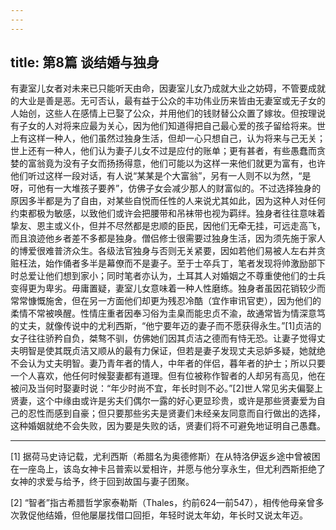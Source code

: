 ```yaml
---
---
---
```

title: 第8篇 谈结婚与独身
---




有妻室儿女者对未来已只能听天由命，因妻室儿女乃成就大业之妨碍，不管要成就的大业是善是恶。无可否认，最有益于公众的丰功伟业历来皆由无妻室或无子女的人始创，这些人在感情上已娶了公众，并用他们的钱财替公众置了嫁妆。但按理说有子女的人对将来应最为关心，因为他们知道得把自己最心爱的孩子留给将来。世上有这样一种人，他们虽然过独身生活，但却一心只想自己，认为将来与己无关；世上还有一种人，他们认为妻子儿女不过是应付的账单；更有甚者，有些愚蠢而贪婪的富翁竟为没有子女而扬扬得意，他们可能以为这样一来他们就更为富有，也许他们听过这样一段对话，有人说“某某是个大富翁”，另有一人则不以为然，“是呀，可他有一大堆孩子要养”，仿佛子女会减少那人的财富似的。不过选择独身的原因多半都是为了自由，对某些自悦而任性的人来说尤其如此，因为这种人对任何约束都极为敏感，以致他们或许会把腰带和吊袜带也视为羁绊。独身者往往意味着挚友、恩主或义仆，但并不尽然都是忠顺的臣民，因他们无牵无挂，可远走高飞，而且浪迹他乡者差不多都是独身。僧侣修士很需要过独身生活，因为须先施于家人的博爱很难普济众生。各级法官独身与否则无关紧要，因如若他们易被人左右并贪赃枉法，始作俑者多半是幕僚而不是妻子。至于士卒兵丁，笔者发现将帅激励部下时总爱让他们想到家小；同时笔者亦认为，土耳其人对婚姻之不尊重使他们的士兵变得更为卑劣。毋庸置疑，妻室儿女意味着一种人性磨练。独身者虽因花销较少而常常慷慨施舍，但在另一方面他们却更为残忍冷酷（宜作审讯官吏），因为他们的柔情不常被唤醒。性情庄重者因奉习俗为圭臬而能忠贞不渝，故通常皆为情深意笃的丈夫，就像传说中的尤利西斯，“他宁要年迈的妻子而不愿获得永生。”[1]贞洁的女子往往骄矜自负，桀骜不驯，仿佛她们因其贞洁之德而有恃无恐。让妻子觉得丈夫明智是使其既贞洁又顺从的最有力保证，但若是妻子发现丈夫忌妒多疑，她就绝不会认为丈夫明智。妻乃青年者的情人，中年者的伴侣，暮年者的护士；所以只要一个人喜欢，他任何时候娶妻都有道理。但有位被称作智者的人却另有高见，他在被问及当何时娶妻时说：“年少时尚不宜，年长时则不必。”[2]世人常见劣夫偏娶上贤妻，这个中缘由或许是劣夫们偶尔一露的好心更显珍贵，或许是那些贤妻爱为自己的忍性而感到自豪；但只要那些劣夫是贤妻们未经亲友同意而自行做出的选择，这种婚姻就绝不会失败，因为要是失败的话，贤妻们将不可避免地证明自己愚蠢。



* * *



[1] 据荷马史诗记载，尤利西斯（希腊名为奥德修斯）在从特洛伊返乡途中曾被困在一座岛上，该岛女神卡吕普索以爱相许，并愿与他分享永生，但尤利西斯拒绝了女神的求爱与给予，终于回到故国与妻子团聚。

[2] “智者”指古希腊哲学家泰勒斯（Thales，约前624—前547），相传他母亲曾多次敦促他结婚，但他屡屡找借口回拒，年轻时说太年幼，年长时又说太年迈。